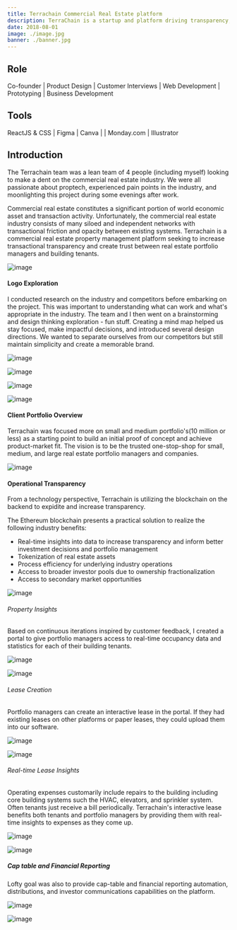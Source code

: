 ```yaml
---
title: Terrachain Commercial Real Estate platform
description: TerraChain is a startup and platform driving transparency, efficiency, and cost savings for commercial real estate owners by removing many of the existing inefficiencies in key processes.
date: 2018-08-01
image: ./image.jpg
banner: ./banner.jpg
---
```


## Role

Co-founder   |   Product Design    |   Customer Interviews   |   Web Development   |   Prototyping   |   Business Development




## Tools

ReactJS & CSS   |   Figma   |   Canva   |   |   Monday.com   |   Illustrator  



## Introduction
The Terrachain team was a lean team of 4 people (including myself) looking to make a dent on the commercial real estate industry. We were all passionate about proptech, experienced pain points in the industry, and moonlighting this project during some evenings after work. 


Commercial real estate constitutes a significant portion of world economic asset and transaction activity. Unfortunately, the commercial real estate industry consists of many siloed and independent networks with transactional friction and opacity between existing systems. Terrachain is a commercial real estate property management platform seeking to increase transactional transparency and create trust between real estate portfolio managers and building tenants.
<Row>
<Col>


![image](./terrachain.png)

</Col>
</Row>


#### Logo Exploration
I conducted research on the industry and competitors before embarking on the project. This was important to understanding what can work and what's appropriate in the industry.  The team and I then went on a brainstorming and design thinking exploration - fun stuff. Creating a mind map helped us stay focused, make impactful decisions, and introduced several design directions. We wanted to separate ourselves from our competitors but still maintain simplicity and create a memorable brand. 
<Row>
<Col>

![image](./logo-explorations.png)

</Col>

<Col>

![image](./logo-explorations-03.png)

</Col>

<Col>

![image](./logo-explorations-02.png)

</Col>
</Row>

<Row>
<Col>

![image](./logo-colors.png)

</Col>
</Row>


#### Client Portfolio Overview
Terrachain was focused more on small and medium portfolio's(10 million or less) as a starting point to build an initial proof of concept and achieve product-market fit. The vision is to be the trusted one-stop-shop for small, medium, and large real estate portfolio managers and companies.

<Row>
<Col>

![image](./dashboard0.png)

</Col>
</Row>

#### Operational Transparency
From a technology perspective, Terrachain is utilizing the blockchain on the backend to expidite and increase transparency. 

The Ethereum blockchain presents a practical solution to realize the following industry benefits:

- Real-time insights into data to increase transparency and inform better investment decisions and portfolio management
- Tokenization of real estate assets
- Process efficiency for underlying industry operations
- Access to broader investor pools due to ownership fractionalization
- Access to secondary market opportunities

<Row>
<Col>

![image](./dashboard.png)

</Col>
</Row>

###### Property Insights
Based on continuous iterations inspired by customer feedback, I created a portal to give portfolio managers access to real-time occupancy data and statistics for each of their building tenants.
<Row>
<Col>

![image](./dashboard1.png)

</Col>
<Col>

![image](./dashboard2.png)

</Col>
</Row>

###### Lease Creation
Portfolio managers can create an interactive lease in the portal. If they had existing leases on other platforms or paper leases, they could upload them into our software. 
<Row>
<Col>

![image](./create-lease.png)

</Col>
<Col>

![image](./create-lease2.png)

</Col>
</Row>


###### Real-time Lease Insights
Operating expenses customarily include repairs to the building including core building systems such the HVAC, elevators, and sprinkler system. Often tenants just receive a bill periodically. Terrachain's interactive lease benefits both tenants and portfolio managers by providing them with real-time insights to expenses as they come up.
<Row>
<Col>

![image](./view-lease.png)

</Col>
<Col>

![image](./view-lease2.png)

</Col>
</Row>

##### Cap table and Financial Reporting
Lofty goal was also to provide cap-table and financial reporting automation, distributions, and investor communications capabilities on the platform.
<Row>
<Col>

![image](./investor-dashboard.png)

</Col>

<Col>

![image](./cap-table.png)

</Col>
</Row>